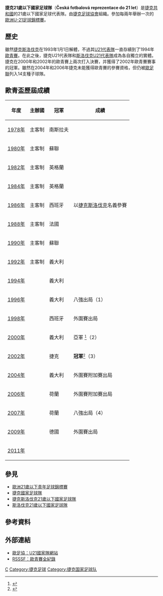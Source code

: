 {{National football team-2 |
| Name               = 捷克U21<br />''Czech Under-21''
| Badge              = Czech Republic FA.png
| Nickname           = '' Lvíčata''
| Association        = [[捷克足球協會|捷克足球協會]]
| Coach              = Jiří Kotrba
| Captain            = Martin Fillo
| Most caps          = 
| Top scorer         = |
pattern_la1=|pattern_b1=|pattern_ra1=|
leftarm1=FF0000|body1=FF0000|rightarm1=FF0000|shorts1=FFFFFF|socks1=0000FF|
pattern_la2=|pattern_b2=|pattern_ra2=|
leftarm2=FFFFFF|body2=FFFFFF|rightarm2=FFFFFF|shorts2=FFFFFF|socks2=FFFFFF|
| First game         = {{flagicon|Czech Republic}} 捷克 1-0 馬耳他 {{flagicon|Malta}}<br />[[奧帕瓦|奧帕瓦]]，1994年9月5日 
|  Largest win       = {{flagicon|Czech Republic}} 捷克 8-0 保加利亞 {{flagicon|Bulgaria}}<br>[[特普利采|特普利采]]，2001年10月5日<br>{{flagicon|Czech Republic}} 捷克 8-0 列支敦士登 {{flagicon|Liechtenstein}}<br>[[布拉格|布拉格]]，2007年9月11日
|  Largest loss      = {{flagicon|ESP}}西班牙4-0 捷克 {{flagicon|CZE}}<br />[[布尔戈斯|布尔戈斯]]，1997年6月7日
| UEFAu21Champ apps  = 4 
| UEFAu21Champ first = 1996年
| UEFAu21Champ best  = 冠軍 2002年
}}
'''捷克21歲以下國家足球隊'''（'''Česká fotbalová reprezentace do 21 let'''）是[[捷克共和國|捷克共和國]]的21歲以下國家足球代表隊。由[[捷克足球協會|捷克足球協會]]組織。參加每兩年舉辦一次的[[歐洲U-21足球錦標賽|歐洲U-21足球錦標賽]]。

==歷史==
雖然[[捷克斯洛伐克|捷克斯洛伐克]]在1993年1月1日解體，不過其[[捷克斯洛伐克21歲以下國家足球隊|U21代表隊]]一直存續到了1994年[[歐洲U-21足球錦標賽|歐青賽]]。在此之後，捷克U21代表隊和[[斯洛伐克21歲以下國家足球隊|斯洛伐克U21代表隊]]成為各自獨立的實體。捷克在2000年和2002年的歐青賽上兩次打入決賽，并獲得了2002年歐青賽賽事的冠軍。雖然在2004年和2006年捷克未能獲得歐青賽的參賽資格，但仍被[[UEFA|歐足聯]]列入14支種子球隊。

== 歐青盃歷屆成績 ==
{| class="wikitable" cellpadding=5
|-
! 年度 !! 主辦國 !! 冠軍 !! 成績
|-
|[[1978_UEFA_European_Under-21_Football_Championship|1978年]] || 主客制 || {{flagicon|Yugoslavia}} 南斯拉夫 || rowspan="9" |以[[捷克斯洛伐克21歲以下國家足球隊|捷克斯洛伐克]]名義參賽
|-
|[[1980_UEFA_European_Under-21_Football_Championship|1980年]] || 主客制 || {{flagicon|Soviet Union}} 蘇聯 
|- 
|[[1982_UEFA_European_Under-21_Football_Championship|1982年]] || 主客制 || {{flagicon|England}} 英格蘭 
|- 
|[[1984_UEFA_European_Under-21_Football_Championship|1984年]] || 主客制 || {{flagicon|England}} 英格蘭 
|-  
|[[1986_UEFA_European_Under-21_Football_Championship|1986年]] || 主客制 || {{flagicon|Spain}} 西班牙 
|-
|[[1988_UEFA_European_Under-21_Football_Championship|1988年]] || 主客制 || {{flagicon|France}} 法國 
|-
|[[1990_UEFA_European_Under-21_Football_Championship|1990年]] || 主客制 || {{flagicon|Soviet Union}} 蘇聯 
|- 
|[[1992_UEFA_European_Under-21_Football_Championship|1992年]] || 主客制 || {{flagicon|Italy}} 義大利 
|- 
|[[1994_UEFA_European_Under-21_Football_Championship|1994年]] || {{FRA}} || {{flagicon|Italy}} 義大利 
|- 
|[[1996_UEFA_European_Under-21_Football_Championship|1996年]] || {{ESP}} || {{flagicon|Italy}} 義大利 || 八強出局（1）
|- 
|[[1998_UEFA_European_Under-21_Football_Championship|1998年]] || {{ROM}} || {{flagicon|Spain}} 西班牙 || 外圍賽出局
|- bgcolor=silver
|[[2000_UEFA_European_Under-21_Football_Championship|2000年]] || {{SVK}} || {{flagicon|Italy}} 義大利 || 亞軍 <small><ref>{{cite web |language=en |url=http://www.uefa.com/competitions/under21/history/season=2000/intro.html |title=2000: Pirlo makes Italy's day |publisher=[[UEFA|''uefa.com'']] |date= |accessdate=2009-07-13 |archive-date=2009-09-13 |archive-url=https://web.archive.org/web/20090913093752/http://www.uefa.com/competitions/under21/history/season=2000/intro.html |dead-url=no }}</ref></small>（2）
|- bgcolor=gold
|[[2002_UEFA_European_Under-21_Football_Championship|2002年]] || {{SUI}} || {{flagicon|Czech Republic}} 捷克 || '''冠軍'''<small><ref>{{cite web |language=en |url=http://www.uefa.com/competitions/under21/history/season=2002/intro.html |title=2002: Čech sparks Czech party |publisher=[[UEFA|''uefa.com'']] |date= |accessdate=2009-07-13 |archive-date=2010-01-22 |archive-url=https://web.archive.org/web/20100122102041/http://www.uefa.com/competitions/under21/history/season=2002/intro.html |dead-url=no }}</ref></small>（3）
|- 
|[[2004_UEFA_European_Under-21_Football_Championship|2004年]] || {{GER}} || {{flagicon|Italy}} 義大利 || 外圍賽附加賽出局
|-
|[[2006_UEFA_European_Under-21_Football_Championship|2006年]] || {{POR}} || {{flagicon|Netherlands}} 荷蘭 || 外圍賽附加賽出局
|-
|[[2007年歐洲U-21足球錦標賽|2007年]] || {{NED}} || {{flagicon|Netherlands}} 荷蘭 || 八強出局（4）
|-
|[[2009年歐洲U-21足球錦標賽|2009年]] || {{SWE}} || {{flagicon|Germany}} 德國 || 外圍賽出局
|- 
|[[2011年歐洲U-21足球錦標賽|2011年]] || {{DEN}} ||  ||
|}

== 參見 ==
* [[歐洲21歲以下青年足球錦標賽|歐洲21歲以下青年足球錦標賽]]
* [[捷克國家足球隊|捷克國家足球隊]]
* [[捷克斯洛伐克21歲以下國家足球隊|捷克斯洛伐克21歲以下國家足球隊]]
* [[斯洛伐克21歲以下國家足球隊|斯洛伐克21歲以下國家足球隊]]

==參考資料==
{{reflist}}

==外部連結==
* [http://www.uefa.com/competitions/Under21/Teams/Team=58837/index.html 歐足協：U21國家隊網站] {{Wayback|url=http://www.uefa.com/competitions/Under21/Teams/Team=58837/index.html |date=20080528005639 }}
* [http://www.rsssf.com/tablese/europe-u21.html RSSSF：歐青賽全紀錄] {{Wayback|url=http://www.rsssf.com/tablese/europe-u21.html |date=20051213223313 }}

{{fb start}}
{{UEFA under-21 teams}}
{{fb end}}

[[Category:歐洲U21國家足球隊|C]]
[[Category:捷克足球|Category:捷克足球]]
[[Category:捷克国家足球队|Category:捷克国家足球队]]
